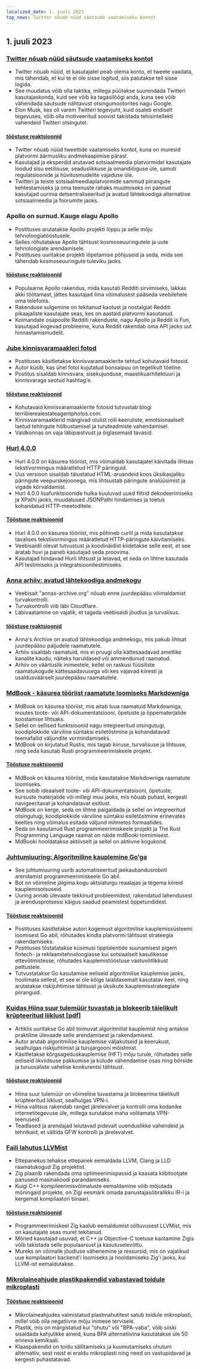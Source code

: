 ```yaml
---
localized_date: 1. juuli 2023
top_news: Twitter nõuab nüüd säutsude vaatamiseks kontot
---
```




<CallToAction />

<Steps>

## 1. juuli 2023

### [Twitter nõuab nüüd säutsude vaatamiseks kontot](https://techcrunch.com/2023/06/30/twitter-now-requires-an-account-to-view-tweets/)

- Twitter nõuab nüüd, et kasutajatel peab olema konto, et tweete vaadata, mis tähendab, et kui te ei ole sisse logitud, siis palutakse teil sisse logida.
- See muudatus võib olla taktika, millega püütakse suurendada Twitteri kasutajaskonda, kuid see võib ka tagasilöögi anda, kuna see võib vähendada säutsude nähtavust otsingumootorites nagu Google.
- Elon Musk, kes oli varem Twitteri tegevjuht, kuid osaleb endiselt tegevuses, võib olla motiveeritud soovist takistada tehisintellekti vahendeid Twitteri otsingutel.

#### [tööstuse reaktsioonid](http://news.ycombinator.com/item?id=36540957)

- Twitter nõuab nüüd tweettide vaatamiseks kontot, kuna on muresid platvormi äärmusliku andmekaapimise pärast.
- Kasutajad ja eksperdid arutavad sotsiaalmeedia platvormidel kasutajate loodud sisu eetilisuse, seaduslikkuse ja omandiõiguse üle, samuti regulatsioonide ja hüvitusmudelite vajaduse üle.
- Twitteri ja teiste sotsiaalmeediaplatvormide sammud piirangute kehtestamiseks ja oma teenuste rahaks muutmiseks on pannud kasutajad uurima detsentraliseeritud ja avatud lähtekoodiga alternatiive sotsiaalmeedia ja foorumite jaoks.

### Apollo on surnud. Kauge elagu Apollo

- Postituses arutatakse Apollo projekti lõppu ja selle mõju tehnoloogiatööstusele.
- Selles rõhutatakse Apollo tähtsust kosmoseuuringutele ja uute tehnoloogiate arendamisele.
- Postituses uuritakse projekti lõpetamise põhjuseid ja seda, mida see tähendab kosmoseuuringute tuleviku jaoks.

#### [tööstuse reaktsioonid](http://news.ycombinator.com/item?id=36543894)

- Populaarne Apollo rakendus, mida kasutati Redditi sirvimiseks, lakkas äkki töötamast, jättes kasutajad ilma võimalusest pääseda veebilehele oma telefonis.
- Rakenduse sulgemine on tekitanud kaotust ja nostalgiat Redditi pikaajaliste kasutajate seas, kes on aastaid platvormi kasutanud.
- Kolmandate osapoolte Redditi rakenduste, nagu Apollo ja Reddit is Fun, kasutajad kogevad probleeme, kuna Reddit rakendab oma API jaoks uut hinnastamismudelit.

### [Jube kinnisvaramaakleri fotod](https://terriblerealestateagentphotos.com)

- Postituses käsitletakse kinnisvaramaaklerite tehtud kohutavaid fotosid.
- Autor küsib, kas ühel fotol kujutatud bonsaipuu on tegelikult tõeline.
- Postitus sisaldab kinnisvara, sisekujunduse, maastikuarhitektuuri ja kinnisvaraga seotud hashtag'e.

#### [tööstuse reaktsioonid](http://news.ycombinator.com/item?id=36533193)

- Kohutavaid kinnisvaramaaklerite fotosid tutvustab blogi terriblerealestateagentphotos.com.
- Kinnisvaramaaklerid mängivad olulist rolli keeruliste, emotsionaalselt laetud tehingute hõlbustamisel ja turuteadmiste vahendamisel.
- Valdkonnas on vaja läbipaistvust ja õiglasemaid tavasid.

### [Hurl 4.0.0](https://hurl.dev/blog/2023/06/30/announcing-hurl-4.0.0.html)

- Hurl 4.0.0 on käsurea tööriist, mis võimaldab kasutajatel käivitada lihtsas tekstivormingus määratletud HTTP päringuid.
- Uus versioon sisaldab täiustatud HTML-aruandeid koos üksikasjaliku päringute veepurskejoonega, mis lihtsustab päringute analüüsimist ja vigade kõrvaldamist.
- Hurl 4.0.0 lisafunktsioonide hulka kuuluvad uued filtrid dekodeerimiseks ja XPathi jaoks, muudatused JSONPathi hindamises ja toetus kohandatud HTTP-meetoditele.

#### [Tööstuse reaktsioonid](http://news.ycombinator.com/item?id=36539144)

- Hurl 4.0.0 on käsurea tööriist, mis põhineb curlil ja mida kasutatakse tavalises tekstivormingus määratletud HTTP-päringute käivitamiseks.
- Veebisaidil olevat tutvustust ja koodinäidist kiidetakse selle eest, et see äratab huvi ja paneb kasutajad seda proovima.
- Kasutajad hindavad Hurli lihtsust ja leiavad, et seda on lihtne kasutada API testimiseks ja integratsioonitestimiseks.

### [Anna arhiiv: avatud lähtekoodiga andmekogu](https://annas-archive.org/)

- Veebisait "annas-archive.org" nõuab enne juurdepääsu võimaldamist turvakontrolli.
- Turvakontrolli viib läbi Cloudflare.
- Läbivaatamine on vajalik, et tagada veebisaidi jõudlus ja turvalisus.

#### [tööstuse reaktsioonid](http://news.ycombinator.com/item?id=36530662)

- Anna's Archive on avatud lähtekoodiga andmekogu, mis pakub lihtsat juurdepääsu paljudele raamatutele.
- Arhiiv sisaldab raamatuid, mis ei pruugi olla kättesaadavad ametlike kanalite kaudu, näiteks haruldased või ammendunud raamatud.
- Arhiiv on väärtuslik inimestele, kellel on raskusi füüsiliste raamatukogude kättesaadavusega või kes vajavad kiiresti ja usaldusväärselt juurdepääsu raamatutele.

### [MdBook - käsurea tööriist raamatute loomiseks Markdowniga](https://rust-lang.github.io/mdBook/)

- MdBook on käsurea tööriist, mis aitab luua raamatuid Markdowniga, muutes toote- või API-dokumentatsiooni, õpetuste ja õppematerjalide koostamise lihtsaks.
- Sellel on sellised funktsioonid nagu integreeritud otsingutugi, koodiplokkide värviline süntaksi esiletõstmine ja kohandatavad teemafailid väljundite vormindamiseks.
- MdBook on kirjutatud Rustis, mis tagab kiiruse, turvalisuse ja lihtsuse, ning seda kasutab Rusti programmeerimiskeele projekt.

#### [Tööstuse reaktsioonid](http://news.ycombinator.com/item?id=36528984)

- MdBook on käsurea tööriist, mida kasutatakse Markdowniga raamatute loomiseks.
- See sobib ideaalselt toote- või API-dokumentatsiooni, õpetuste, kursuste materjalide või millegi muu jaoks, mis nõuab puhast, kergesti navigeeritavat ja kohandatavat esitlust.
- MdBook on kerge, seda on lihtne paigaldada ja sellel on integreeritud otsingutugi, koodiplokkide värviline süntaksi esiletõstmine erinevates keeltes ning võimalus esitada väljund mitmetes formaatides.
- Seda on kasutanud Rust programmeerimiskeele projekt ja The Rust Programming Language raamat on näide mdBooki toimimisest.
- MdBooki hooldatakse aktiivselt ja sellel on aktiivne kogukond.

### [Juhtumiuuring: Algoritmiline kauplemine Go'ga](https://polygon.io/blog/case-study-algorithmict-trading-with-go/)

- See juhtumiuuring uurib automatiseeritud jaekaubandusroboti arendamist programmeerimiskeele Go abil.
- Bot on võimeline jälgima kogu aktsiaturgu reaalajas ja tegema kiireid kauplemisotsuseid.
- Uuring annab ülevaate tekkinud probleemidest, rakendatud lahendusest ja arendusprotsessi käigus saadud peamistest õppetundidest.

#### [Tööstuse reaktsioonid](http://news.ycombinator.com/item?id=36539235)

- Postituses käsitletakse autori kogemust algoritmilise kauplemissüsteemi loomisest Go abil, rõhutades kindla platvormi tähtsust strateegia rakendamiseks.
- Postituses tõstatatakse küsimusi tipptalentide suunamisest pigem fintech- ja reklaamitehnoloogiasse kui sotsiaalselt kasulikesse ettevõtmistesse, rõhutades kauplemistööstuse vastuvõtlikkust pettustele.
- Tutvustatakse Go kasutamise eeliseid algoritmilise kauplemise jaoks, hoolimata sellest, et see ei ole kõige laialdasemalt kasutatav keel, ning arutatakse riskijuhtimise tähtsust ja üksikute kauplemisstrateegiate piiranguid.

### [Kuidas Hiina suur tulemüür tuvastab ja blokeerib täielikult krüpteeritud liiklust [pdf]](https://gfw.report/publications/usenixsecurity23/data/paper/paper.pdf)

- Artiklis uuritakse Go abil toimuvat algoritmilist kauplemist ning antakse praktiline ülevaade selle arendamisest ja rakendamisest.
- Autor arutab algoritmilise kauplemise väljakutseid ja keerukust, sealhulgas riskijuhtimist ja turujargooni mõistmist.
- Käsitletakse kõrgsageduskauplemise (HFT) mõju turule, rõhutades selle eeliseid likviidsuse pakkumise ja kulude vähendamise osas ning börside ja turuosaliste vahelise konkurentsi tähtsust.

#### [tööstuse reaktsioonid](http://news.ycombinator.com/item?id=36531485)

- Hiina suur tulemüür on võimeline tuvastama ja blokeerima täielikult krüpteeritud liiklust, sealhulgas VPN-i.
- Hiina valitsus rakendab ranget järelevalvet ja kontrolli oma kodanike internetitegevuse üle, millega surutakse maha volitamata VPN-teenuseid.
- Teadlased ja arendajad leiutavad pidevalt uuenduslikke vahendeid ja tehnikaid, et vältida GFW kontrolli ja järelevalvet.

### [Faili lahutus LLVMist](https://github.com/ziglang/zig/issues/16270)

- Ettepanekus tehakse ettepanek eemaldada LLVM, Clang ja LLD raamatukogud Zig projektist.
- Zig plaanib rakendada oma optimeerimispassid ja kaasata kiibitootjate panuseid masinakoodi parandamiseks.
- Kuigi C++ kompileerimisvõimaluste eemaldamine võib mõjutada mõningaid projekte, on Zigi eesmärk omada panustajasõbralikku IR-i ja kergemat kompilaatori binaari.

#### [tööstuse reaktsioonid](http://news.ycombinator.com/item?id=36529456)

- Programmeerimiskeel Zig kaalub eemaldumist sõltuvusest LLVMist, mis on kasutajate seas muret tekitanud.
- Mõned kasutajad usuvad, et C++ ja Objective-C toetuse kaotamine Zigis võib takistada selle populaarsust ja kasutuselevõttu.
- Mureks on võimalik jõudluse vähenemine ja ressursid, mis on vajalikud uue kompilaatori backend'i loomiseks ja hooldamiseks Zig'i jaoks, kui LLVM-ist eemaldutakse.

### [Mikrolaineahjude plastikpakendid vabastavad toidule mikroplasti](https://pubs.acs.org/doi/10.1021/acs.est.3c01942)

#### [Tööstuse reaktsioonid](http://news.ycombinator.com/item?id=36532812)

- Mikrolaineahjudes valmistatud plastmahutitest satub toidule mikroplasti, millel võib olla negatiivne mõju inimese tervisele.
- Plastik, mis on märgistatud kui "ohutu" või "BPA-vaba", võib siiski sisaldada kahjulikke aineid, kuna BPA alternatiivina kasutatakse üle 50 erineva kemikaali.
- Klaaspakendid on toidu säilitamiseks ja kuumutamiseks ohutum alternatiiv, sest neist ei eraldu mikroplasti ning need on vastupidavad ja kergesti puhastatavad.

</Steps>
